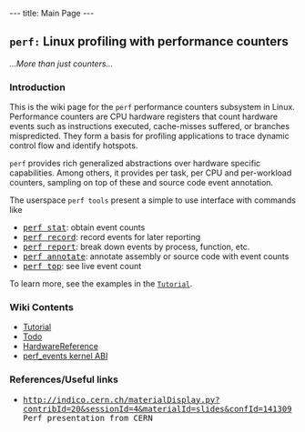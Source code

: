 ---
title: Main Page
---

== <tt>perf:</tt> Linux profiling with performance counters ==
''...More than just counters...''

=== Introduction ===

This is the wiki page for the <tt>perf</tt> performance counters subsystem in Linux.
Performance counters are CPU hardware registers that 
count hardware events such 
as instructions executed, cache-misses suffered, or branches mispredicted. They form
a basis for profiling applications to trace dynamic control flow and identify hotspots. 
 
<tt>perf</tt> provides rich generalized abstractions over hardware specific
capabilities. Among others, it provides per task, per CPU and per-workload counters,
sampling on top of these and source code event annotation.

The userspace <tt>perf tools</tt> present a simple to use interface with commands like

* <tt>[[Tutorial#Counting_with_perf_stat| perf stat</tt>]]: obtain event counts
* <tt>[[Tutorial#Sampling_with_perf_record | perf record</tt>]]: record events for later reporting
* <tt>[[Tutorial#Sample_analysis_with_perf_report | perf report</tt>]]: break down events by process, function, etc.
* <tt>[[Tutorial#Source_level_analysis_with_perf_annotate | perf annotate</tt>]]: annotate assembly or source code with event counts
* <tt>[[Tutorial#Live_analysis_with_perf_top | perf top</tt>]]: see live event count 

To learn more, see the examples in the <tt>[[Tutorial]]</tt>.

=== Wiki Contents  ===

* [[Tutorial]]
* [[Todo]]
* [[HardwareReference]]
* [[perf_events kernel ABI]]

=== References/Useful links ===
* <tt>[[http://indico.cern.ch/materialDisplay.py?contribId=20&sessionId=4&materialId=slides&confId=141309]] Perf presentation from CERN